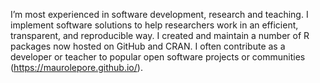 I'm most experienced in software development, research and teaching. I implement software solutions to help researchers work in an efficient, transparent, and reproducible way. I created and maintain a number of R packages now hosted on GitHub and CRAN. I often contribute as a developer or teacher to popular open software projects or communities (<https://maurolepore.github.io/>).
